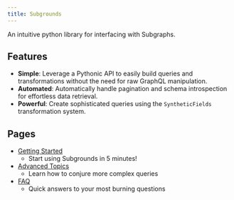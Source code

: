 ```yaml
---
title: Subgrounds
---
```


An intuitive python library for interfacing with Subgraphs.

## Features
- **Simple**: Leverage a Pythonic API to easily build queries and transformations without the need for raw GraphQL manipulation.
- **Automated**: Automatically handle pagination and schema introspection for effortless data retrieval.
- **Powerful**: Create sophisticated queries using the `SyntheticFields` transformation system.

## Pages
- [Getting Started](subgrounds/getting_started)
    - Start using Subgrounds in 5 minutes!
- [Advanced Topics](subgrounds/advanced_topics)
    - Learn how to conjure more complex queries
- [FAQ](subgrounds/faq)
    - Quick answers to your most burning questions
